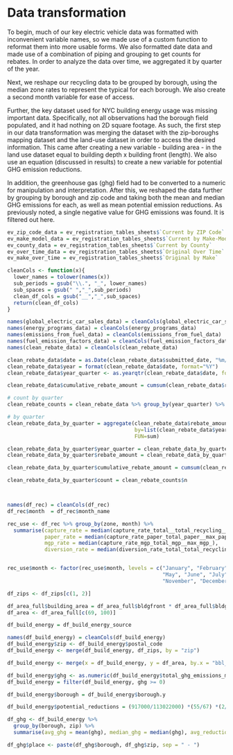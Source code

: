 # Data transformation

To begin, much of our key electric vehicle data was formatted with inconvenient variable names, so we made use of a custom function to reformat them into more usable forms. We also formatted date data and made use of a combination of piping and grouping to get counts for rebates. In order to analyze the data over time, we aggregated it by quarter of the year.

Next, we reshape our recycling data to be grouped by borough, using the median zone rates to represent the typical for each borough. We also create a second month variable for ease of access.

Further, the key dataset used for NYC building energy usage was missing important data. Specifically, not all observations had the borough field populated, and it had nothing on 2D square footage. As such, the first step in our data transformation was merging the dataset with the zip-boroughs mapping dataset and the land-use dataset in order to access the desired information. This came after creating a new variable - building area - in the land use dataset equal to building depth x building front (length). We also use an equation (discussed in results) to create a new variable for potential GHG emission reductions.

In addition, the greenhouse gas (ghg) field had to be converted to a numeric for manipulation and interpretation. After this, we reshaped the data further by grouping by borough and zip code and taking both the mean and median GHG emissions for each, as well as mean potential emission reductions. As previously noted, a single negative value for GHG emissions was found. It is filtered out here.

```r
ev_zip_code_data = ev_registration_tables_sheets$`Current by ZIP Code`
ev_make_model_data = ev_registration_tables_sheets$`Current by Make-Model`
ev_county_data = ev_registration_tables_sheets$`Current by County`
ev_over_time_data = ev_registration_tables_sheets$`Original Over Time`
ev_make_over_time = ev_registration_tables_sheets$`Original by Make`

cleanCols <- function(x){
  lower_names = tolower(names(x))
  sub_periods = gsub("\\.", "_", lower_names)
  sub_spaces = gsub(" ","_",sub_periods)
  clean_df_cols = gsub("__","_",sub_spaces)
  return(clean_df_cols)
}

names(global_electric_car_sales_data) = cleanCols(global_electric_car_sales_data)
names(energy_programs_data) = cleanCols(energy_programs_data)
names(emissions_from_fuel_data) = cleanCols(emissions_from_fuel_data)
names(fuel_emission_factors_data) = cleanCols(fuel_emission_factors_data)
names(clean_rebate_data) = cleanCols(clean_rebate_data)

clean_rebate_data$date = as.Date(clean_rebate_data$submitted_date, "%m/%d/%Y")
clean_rebate_data$year = format(clean_rebate_data$date, format="%Y")
clean_rebate_data$year_quarter <- as.yearqtr(clean_rebate_data$date, format = "%Y-%m-%d")

clean_rebate_data$cumulative_rebate_amount = cumsum(clean_rebate_data$rebate_amount_usd_)

# count by quarter
clean_rebate_counts = clean_rebate_data %>% group_by(year_quarter) %>% tally()

# by quarter
clean_rebate_data_by_quarter = aggregate(clean_rebate_data$rebate_amount_usd_,
                                         by=list(clean_rebate_data$year_quarter),
                                         FUN=sum)

clean_rebate_data_by_quarter$year_quarter = clean_rebate_data_by_quarter$`Group.1`
clean_rebate_data_by_quarter$rebate_amount = clean_rebate_data_by_quarter$x

clean_rebate_data_by_quarter$cumulative_rebate_amount = cumsum(clean_rebate_data_by_quarter$rebate_amount)

clean_rebate_data_by_quarter$count = clean_rebate_counts$n



names(df_rec) = cleanCols(df_rec)
df_rec$month  = df_rec$month_name

rec_use <- df_rec %>% group_by(zone, month) %>% 
  summarise(capture_rate = median(capture_rate_total__total_recycling__leaves_recycling___max_paper__max_mgp_x100),
            paper_rate = median(capture_rate_paper_total_paper__max_paper_),
            mgp_rate = median(capture_rate_mgp_total_mgp__max_mgp_),
            diversion_rate = median(diversion_rate_total_total_recycling__total_waste_))


rec_use$month <- factor(rec_use$month, levels = c("January", "February", "March", "April",
                                                  "May", "June", "July", "August", "September",
                                                  "November", "December"))

df_zips <- df_zips[c(1, 2)]

df_area_full$building_area = df_area_full$bldgfront * df_area_full$bldgdepth 
df_area <- df_area_full[c(69, 100)]

df_build_energy = df_build_energy_source

names(df_build_energy) = cleanCols(df_build_energy)
df_build_energy$zip <- df_build_energy$postal_code
df_build_energy <- merge(df_build_energy, df_zips, by = "zip")

df_build_energy <- merge(x = df_build_energy, y = df_area, by.x = "bbl__10_digits", by.y = "bbl")

df_build_energy$ghg <- as.numeric(df_build_energy$total_ghg_emissions_metric_tons_co2e_)
df_build_energy = filter(df_build_energy, ghg >= 0) 

df_build_energy$borough = df_build_energy$borough.y

df_build_energy$potential_reductions = (917000/113022000) *(55/67) *(2/3) * df_build_energy$building_area

df_ghg <- df_build_energy %>% 
  group_by(borough, zip) %>% 
  summarise(avg_ghg = mean(ghg), median_ghg = median(ghg), avg_reductions = mean(potential_reductions))

df_ghg$place <- paste(df_ghg$borough, df_ghg$zip, sep = " - ")
```
